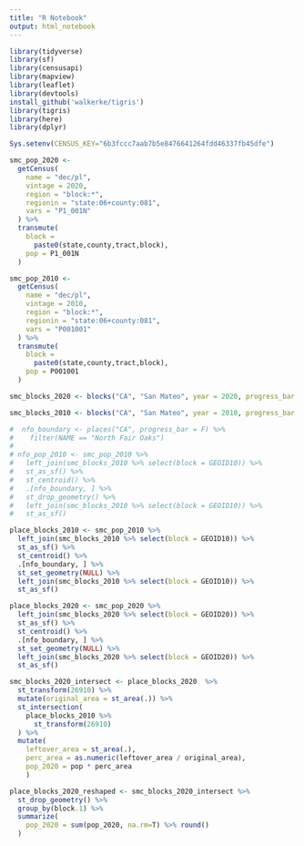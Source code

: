 ```yaml
---
title: "R Notebook"
output: html_notebook
---
```


```r
library(tidyverse)
library(sf)
library(censusapi)
library(mapview)
library(leaflet)
library(devtools)
install_github('walkerke/tigris')
library(tigris)
library(here)
library(dplyr)
```


```r
Sys.setenv(CENSUS_KEY="6b3fccc7aab7b5e8476641264fdd46337fb45dfe")

smc_pop_2020 <-
  getCensus(
    name = "dec/pl",
    vintage = 2020,
    region = "block:*", 
    regionin = "state:06+county:081",
    vars = "P1_001N"
  ) %>% 
  transmute(
    block =
      paste0(state,county,tract,block),
    pop = P1_001N
  )

```

<!-- # Collect 2010 decennial data -->

```r

smc_pop_2010 <-
  getCensus(
    name = "dec/pl",
    vintage = 2010,
    region = "block:*", 
    regionin = "state:06+county:081",
    vars = "P001001"
  ) %>% 
  transmute(
    block =
      paste0(state,county,tract,block),
    pop = P001001
  )

```


<!-- 2020 blocks -->
```r
smc_blocks_2020 <- blocks("CA", "San Mateo", year = 2020, progress_bar = F)
```

<!-- 2010 blocks -->
```r
smc_blocks_2010 <- blocks("CA", "San Mateo", year = 2010, progress_bar = F)
```

<!-- Shape file blocks for 2010 and nfo boundary -->

```r
#  nfo_boundary <- places("CA", progress_bar = F) %>%
#    filter(NAME == "North Fair Oaks")
# 
# nfo_pop_2010 <- smc_pop_2010 %>% 
#   left_join(smc_blocks_2010 %>% select(block = GEOID10)) %>% 
#   st_as_sf() %>% 
#   st_centroid() %>% 
#   .[nfo_boundary, ] %>% 
#   st_drop_geometry() %>% 
#   left_join(smc_blocks_2010 %>% select(block = GEOID10)) %>% 
#   st_as_sf()
```

<!-- #Shape file blocks for 2010 -->
```r
place_blocks_2010 <- smc_pop_2010 %>% 
  left_join(smc_blocks_2010 %>% select(block = GEOID10)) %>% 
  st_as_sf() %>% 
  st_centroid() %>% 
  .[nfo_boundary, ] %>% 
  st_set_geometry(NULL) %>% 
  left_join(smc_blocks_2010 %>% select(block = GEOID10)) %>% 
  st_as_sf()
```
```r
place_blocks_2020 <- smc_pop_2020 %>% 
  left_join(smc_blocks_2020 %>% select(block = GEOID20)) %>% 
  st_as_sf() %>% 
  st_centroid() %>% 
  .[nfo_boundary, ] %>% 
  st_set_geometry(NULL) %>% 
  left_join(smc_blocks_2020 %>% select(block = GEOID20)) %>% 
  st_as_sf()
```
```r
smc_blocks_2020_intersect <- place_blocks_2020  %>%
  st_transform(26910) %>% 
  mutate(original_area = st_area(.)) %>% 
  st_intersection(
    place_blocks_2010 %>% 
      st_transform(26910)
  ) %>% 
  mutate(
    leftover_area = st_area(.),
    perc_area = as.numeric(leftover_area / original_area),
    pop_2020 = pop * perc_area
    )
```

```r
place_blocks_2020_reshaped <- smc_blocks_2020_intersect %>%
  st_drop_geometry() %>% 
  group_by(block.1) %>% 
  summarize(
    pop_2020 = sum(pop_2020, na.rm=T) %>% round()
  )
```




